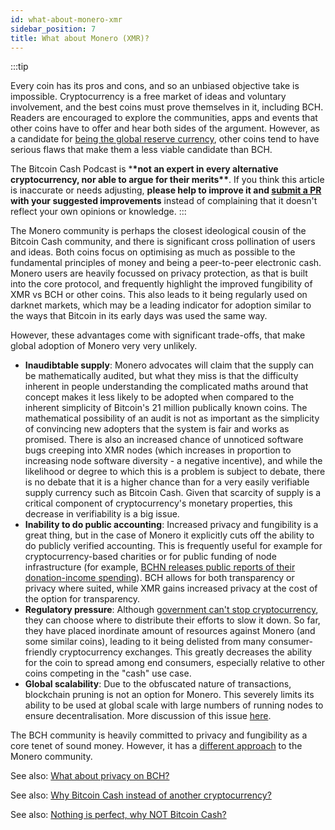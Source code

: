 ```yaml
---
id: what-about-monero-xmr
sidebar_position: 7
title: What about Monero (XMR)?
---
```


:::tip

Every coin has its pros and cons, and so an unbiased objective take is impossible. Cryptocurrency is a free market of ideas and voluntary involvement, and the best coins must prove themselves in it, including BCH. Readers are encouraged to explore the communities, apps and events that other coins have to offer and hear both sides of the argument. However, as a candidate for [being the global reserve currency](/faqs/Podcast/what-do-you-mean-global-reserve-currency), other coins tend to have serious flaws that make them a less viable candidate than BCH.

The Bitcoin Cash Podcast is \***\*not an expert in every alternative cryptocurrency, nor able to argue for their merits\*\***. If you think this article is inaccurate or needs adjusting, **please help to improve it and [submit a PR](https://github.com/JeremyEllingham/bitcoincashpodcast-v2) with your suggested improvements** instead of complaining that it doesn't reflect your own opinions or knowledge.
:::

The Monero community is perhaps the closest ideological cousin of the Bitcoin Cash community, and there is significant cross pollination of users and ideas. Both coins focus on optimising as much as possible to the fundamental principles of money and being a peer-to-peer electronic cash. Monero users are heavily focussed on privacy protection, as that is built into the core protocol, and frequently highlight the improved fungibility of XMR vs BCH or other coins. This also leads to it being regularly used on darknet markets, which may be a leading indicator for adoption similar to the ways that Bitcoin in its early days was used the same way.

However, these advantages come with significant trade-offs, that make global adoption of Monero very very unlikely.

- **Inaudibtable supply**: Monero advocates will claim that the supply can be mathematically audited, but what they miss is that the difficulty inherent in people understanding the complicated maths around that concept makes it less likely to be adopted when compared to the inherent simplicity of Bitcoin's 21 million publically known coins. The mathematical possibility of an audit is not as important as the simplicity of convincing new adopters that the system is fair and works as promised. There is also an increased chance of unnoticed software bugs creeping into XMR nodes (which increases in proportion to increasing node software diversity - a negative incentive), and while the likelihood or degree to which this is a problem is subject to debate, there is no debate that it is a higher chance than for a very easily verifiable supply currency such as Bitcoin Cash. Given that scarcity of supply is a critical component of cryptocurrency's monetary properties, this decrease in verifiability is a big issue.
- **Inability to do public accounting**: Increased privacy and fungibility is a great thing, but in the case of Monero it explicitly cuts off the ability to do publicly verified accounting. This is frequently useful for example for cryptocurrency-based charities or for public funding of node infrastructure (for example, [BCHN releases public reports of their donation-income spending](https://read.cash/@bitcoincashnode/bchn-financial-report-2020-06-03-d2a0232f)). BCH allows for both transparency or privacy where suited, while XMR gains increased privacy at the cost of the option for transparency.
- **Regulatory pressure**: Although [government can't stop cryptocurrency](/faqs/Roadblocks/what-if-governments-ban-crypto), they can choose where to distribute their efforts to slow it down. So far, they have placed inordinate amount of resources against Monero (and some similar coins), leading to it being delisted from many consumer-friendly cryptocurrency exchanges. This greatly decreases the ability for the coin to spread among end consumers, especially relative to other coins competing in the "cash" use case.
- **Global scalability**: Due to the obfuscated nature of transactions, blockchain pruning is not an option for Monero. This severely limits its ability to be used at global scale with large numbers of running nodes to ensure decentralisation. More discussion of this issue [here](https://www.reddit.com/r/btc/comments/rzxzmx/why_bch_not_xmr/hrynhp3/).

The BCH community is heavily committed to privacy and fungibility as a core tenet of sound money. However, it has a [different approach](/faqs/BCH/what-about-privacy-on-BCH) to the Monero community.

See also: [What about privacy on BCH?](/faqs/BCH/what-about-privacy-on-BCH)

See also: [Why Bitcoin Cash instead of another cryptocurrency?](/faqs/BCH/why-bitcoin-cash)

See also: [Nothing is perfect, why NOT Bitcoin Cash?](/faqs/BCH/why-not-bitcoin-cash)

